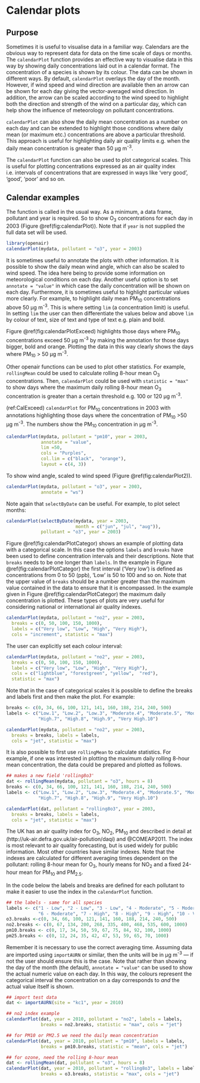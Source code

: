 # Calendar plots {#calendarPlot}

## Purpose

Sometimes it is useful to visualise data in a familiar way. Calendars
are the obvious way to represent data for data on the time scale of
days or months. The `calendarPlot` function provides an effective
way to visualise data in this way by showing daily concentrations laid
out in a calendar format. The concentration of a species is shown by
its colour. The data can be shown in different ways. By default,
`calendarPlot` overlays the day of the month. However, if wind
speed and wind direction are available then an arrow can be shown for
each day giving the vector-averaged wind direction. In addition, the
arrow can be scaled according to the wind speed to highlight both the
direction and strength of the wind on a particular day, which can help
show the influence of meteorology on pollutant concentrations.

`calendarPlot` can also show the daily mean concentration as a
number on each day and can be extended to highlight those conditions
where daily mean (or maximum etc.) concentrations are above a
particular threshold. This approach is useful for highlighting daily
air quality limits e.g. when the daily mean concentration is greater
than 50 μg m^-3^.

The `calendarPlot` function can also be used to plot categorical
scales. This is useful for plotting concentrations expressed as an air
quality index i.e. intervals of concentrations that are expressed in
ways like 'very good', 'good', 'poor' and so on.

## Calendar examples

The function is called in the usual way. As a minimum, a data frame,
pollutant and year is required. So to show O~3~ concentrations for
each day in 2003 (Figure \@ref(fig:calendarPlot)). Note that if `year`
is not supplied the full data set will be used.

```r
library(openair)
calendarPlot(mydata, pollutant = "o3", year = 2003)
```

It is sometimes useful to annotate the plots with other
information. It is possible to show the daily mean
wind angle, which can also be scaled to wind speed. The idea here
being to provide some information on meteorological conditions on each
day. Another useful option is to set `annotate = "value"` in
which case the daily concentration will be shown on each
day. Furthermore, it is sometimes useful to highlight particular
values more clearly. For example, to highlight daily mean PM~10~
concentrations above 50 μg m^-3^. This is where setting `lim` (a
concentration limit) is useful. In setting `lim` the user can then
differentiate the values below and above `lim` by colour of text,
size of text and type of text e.g. plain and bold.

Figure \@ref(fig:calendarPlotExceed) highlights those days where PM~10~
concentrations exceed 50 μg m^-3^ by making the annotation for those days
bigger, bold and orange. Plotting the data in this way clearly shows
the days where PM~10~ > 50 μg m^-3^.

Other [openair]{.pkg} functions can be used to plot other statistics. For
example, `rollingMean` could be used to calculate rolling 8-hour
mean O~3~ concentrations. Then, `calendarPlot` could be used with
`statistic = "max"` to show days where the maximum daily rolling
8-hour mean O~3~ concentration is greater than a certain threshold
e.g. 100 or 120 μg m^-3^.

(ref:CalExceed) `calendarPlot` for PM~10~ concentrations in 2003 with annotations highlighting those days where the concentration of PM~10~ >50 μg m^-3^. The numbers show the PM~10~ concentration in μg m^-3^.

```r
calendarPlot(mydata, pollutant = "pm10", year = 2003, 
             annotate = "value", 
             lim =50, 
             cols = "Purples", 
             col.lim = c("black",  "orange"),
             layout = c(4, 3))
```

To show wind angle, scaled to wind speed (Figure \@ref(fig:calendarPlot2)).

```r
calendarPlot(mydata, pollutant = "o3", year = 2003, 
             annotate = "ws")
```

Note again that `selectByDate` can be useful. For example, to
plot select months:

```r
calendarPlot(selectByDate(mydata, year = 2003, 
                          month = c("jun", "jul", "aug")),
             pollutant = "o3", year = 2003)
```

Figure \@ref(fig:calendarPlotCategor) shows an example of plotting data
with a categorical scale. In this case the options `labels` and
`breaks` have been used to define concentration intervals and their
descriptions. Note that `breaks` needs to be one longer than
`labels`. In the example in Figure \@ref(fig:calendarPlotCategor) the
first interval ('Very low') is defined as concentrations from 0 to
50 (ppb), 'Low' is 50 to 100 and so on. Note that the upper value of
`breaks` should be a number greater than the maximum value
contained in the data to ensure that it is encompassed. In the example
given in Figure \@ref(fig:calendarPlotCategor) the maximum daily
concentration is plotted. These types of plots are very useful for
considering national or international air quality indexes.

```r
calendarPlot(mydata, pollutant = "no2", year = 2003,
  breaks = c(0, 50, 100, 150, 1000),
  labels = c("Very low", "Low", "High", "Very High"),
  cols = "increment", statistic = "max")
```


The user can explicitly set each colour interval:

```r
calendarPlot(mydata, pollutant = "no2", year = 2003,
  breaks = c(0, 50, 100, 150, 1000),
  labels = c("Very low", "Low", "High", "Very High"),
  cols = c("lightblue", "forestgreen", "yellow",  "red"),
  statistic = "max")
```

Note that in the case of categorical scales it is possible to define
the breaks and labels first and then make the plot. For example:

```r
breaks <- c(0, 34, 66, 100, 121, 141, 160, 188, 214, 240, 500)
labels <- c("Low.1", "Low.2", "Low.3", "Moderate.4", "Moderate.5", "Moderate.6",
            "High.7", "High.8", "High.9", "Very High.10")

calendarPlot(mydata, pollutant = "no2", year = 2003,
  breaks = breaks, labels = labels,
  cols = "jet", statistic = "max")
```

It is also possible to first use `rollingMean` to calculate
statistics. For example, if one was interested in plotting the maximum
daily rolling 8-hour mean concentration, the data could be prepared
and plotted as follows.

```r
## makes a new field 'rolling8o3'
dat <- rollingMean(mydata, pollutant = "o3", hours = 8)
breaks <- c(0, 34, 66, 100, 121, 141, 160, 188, 214, 240, 500)
labels <- c("Low.1", "Low.2", "Low.3", "Moderate.4", "Moderate.5", "Moderate.6",
            "High.7", "High.8", "High.9", "Very High.10")

calendarPlot(dat, pollutant = "rolling8o3", year = 2003,
  breaks = breaks, labels = labels,
  cols = "jet", statistic = "max")
```

The UK has an air quality index for O~3~, NO~2~, PM~10~ and \pmtwo
described in detail at
(http://uk-air.defra.gov.uk/air-pollution/daqi) and
@COMEAP2011. The index is most relevant to air quality
forecasting, but is used widely for public information. Most other
countries have similar indexes. Note that the indexes are calculated
for different averaging times dependent on the pollutant: rolling
8-hour mean for O~3~, hourly means for NO~2~ and a fixed 24-hour
mean for PM~10~ and PM~2.5~.

In the code below the labels and breaks are defined for each pollutant
 to make it easier to use the index in the
`calendarPlot` function.

```r
## the labels - same for all species
labels <- c("1 - Low", "2 - Low", "3 - Low", "4 - Moderate", "5 - Moderate",
            "6 - Moderate", "7 - High", "8 - High", "9 - High", "10 - Very High")
o3.breaks <-c(0, 34, 66, 100, 121, 141, 160, 188, 214, 240, 500)
no2.breaks <- c(0, 67, 134, 200, 268, 335, 400, 468, 535, 600, 1000)
pm10.breaks <- c(0, 17, 34, 50, 59, 67, 75, 84, 92, 100, 1000)
pm25.breaks <- c(0, 12, 24, 35, 42, 47, 53, 59, 65, 70, 1000)
```

Remember it is necessary to use the correct averaging time. Assuming
data are imported using `importAURN` or similar, then the
units will be in μg m^-3^ --- if not the user should ensure this is the
case. Note that rather than showing the day of the month (the default), `annotate = "value"` can be used to show the actual numeric value
on each day. In this way, the colours represent the categorical
interval the concentration on a day corresponds to *and* the
actual value itself is shown.

```r
## import test data
dat <- importAURN(site = "kc1", year = 2010)

## no2 index example
calendarPlot(dat, year = 2010, pollutant = "no2", labels = labels,
             breaks = no2.breaks, statistic = "max", cols = "jet")

## for PM10 or PM2.5 we need the daily mean concentration
calendarPlot(dat, year = 2010, pollutant = "pm10", labels = labels,
             breaks = pm10.breaks, statistic = "mean", cols = "jet")

## for ozone, need the rolling 8-hour mean
dat <- rollingMean(dat, pollutant = "o3", hours = 8)
calendarPlot(dat, year = 2010, pollutant = "rolling8o3", labels = labels,
             breaks = o3.breaks, statistic = "max", cols = "jet")
```

